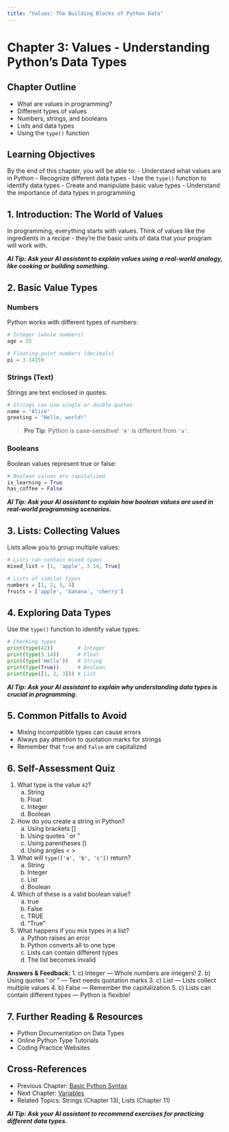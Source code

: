```yaml
---
title: "Values: The Building Blocks of Python Data"
---
```


# Chapter 3: Values - Understanding Python's Data Types

## Chapter Outline
- What are values in programming?
- Different types of values
- Numbers, strings, and booleans
- Lists and data types
- Using the `type()` function

## Learning Objectives

By the end of this chapter, you will be able to:
- Understand what values are in Python
- Recognize different data types
- Use the `type()` function to identify data types
- Create and manipulate basic value types
- Understand the importance of data types in programming

## 1. Introduction: The World of Values

In programming, everything starts with values. Think of values like the ingredients in a recipe - they're the basic units of data that your program will work with.

***AI Tip: Ask your AI assistant to explain values using a real-world analogy, like cooking or building something.***

## 2. Basic Value Types

### Numbers
Python works with different types of numbers:

```python
# Integer (whole numbers)
age = 25

# Floating-point numbers (decimals)
pi = 3.14159
```

### Strings (Text)
Strings are text enclosed in quotes:

```python
# Strings can use single or double quotes
name = 'Alice'
greeting = "Hello, world!"
```

> **Pro Tip**: Python is case-sensitive! `'A'` is different from `'a'`.

### Booleans
Boolean values represent true or false:

```python
# Boolean values are capitalized
is_learning = True
has_coffee = False
```

***AI Tip: Ask your AI assistant to explain how boolean values are used in real-world programming scenarios.***

## 3. Lists: Collecting Values

Lists allow you to group multiple values:

```python
# Lists can contain mixed types
mixed_list = [1, 'apple', 3.14, True]

# Lists of similar types
numbers = [1, 2, 3, 4]
fruits = ['apple', 'banana', 'cherry']
```

## 4. Exploring Data Types

Use the `type()` function to identify value types:

```python
# Checking types
print(type(42))        # Integer
print(type(3.14))      # Float
print(type('Hello'))   # String
print(type(True))      # Boolean
print(type([1, 2, 3])) # List
```

***AI Tip: Ask your AI assistant to explain why understanding data types is crucial in programming.***

## 5. Common Pitfalls to Avoid

- Mixing incompatible types can cause errors
- Always pay attention to quotation marks for strings
- Remember that `True` and `False` are capitalized

## 6. Self-Assessment Quiz

1. What type is the value `42`?
   a) String
   b) Float
   c) Integer
   d) Boolean

2. How do you create a string in Python?
   a) Using brackets []
   b) Using quotes ' or "
   c) Using parentheses ()
   d) Using angles < >

3. What will `type(['a', 'b', 'c'])` return?
   a) String
   b) Integer
   c) List
   d) Boolean

4. Which of these is a valid boolean value?
   a) true
   b) False
   c) TRUE
   d) "True"

5. What happens if you mix types in a list?
   a) Python raises an error
   b) Python converts all to one type
   c) Lists can contain different types
   d) The list becomes invalid

**Answers & Feedback:**
1. c) Integer — Whole numbers are integers!
2. b) Using quotes ' or " — Text needs quotation marks
3. c) List — Lists collect multiple values
4. b) False — Remember the capitalization
5. c) Lists can contain different types — Python is flexible!

## 7. Further Reading & Resources

- Python Documentation on Data Types
- Online Python Type Tutorials
- Coding Practice Websites

## Cross-References

- Previous Chapter: [Basic Python Syntax](02_basic_python_syntax.qmd)
- Next Chapter: [Variables](04_variables.qmd)
- Related Topics: Strings (Chapter 13), Lists (Chapter 11)

***AI Tip: Ask your AI assistant to recommend exercises for practicing different data types.***
